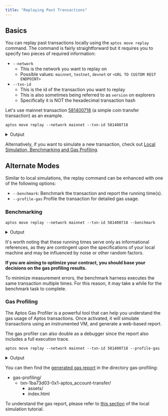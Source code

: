 ```yaml
---
title: "Replaying Past Transactions"
---
```









## Basics

You can replay past transactions locally using the `aptos move replay` command.
The command is fairly straightforward but it requires you to specify two pieces of required information:

- `--network`
  - This is the network you want to replay on
  - Possible values: `mainnet`, `testnet`, `devnet` or `<URL TO CUSTOM REST ENDPOINT>`
- `--txn-id`
  - This is the id of the transaction you want to replay
  - This is also sometimes being referred to as `version` on explorers
  - Specifically it is NOT the hexadecimal transaction hash

Let&apos;s use mainnet transaction [581400718](https://explorer.aptoslabs.com/txn/581400718?network=mainnet) (a simple coin transfer transaction) as an example.

```shellscript filename="Terminal"
aptos move replay --network mainnet --txn-id 581400718
```

<details>
  <summary>Output</summary>

  ```shellscript
  Got 1/1 txns from RestApi.
  Replaying transaction...
  {
    "Result": {
      "transaction_hash": "0x1ba73d03a0442a845735a17c7be46f3b51e2acb0e5cf68749305c5a17539ac63",
      "gas_used": 7,
      "gas_unit_price": 100,
      "sender": "c94e16736910cc160347d01de345407fe2d350fce5635ac1150319b0fbf5630e",
      "sequence_number": 14637,
      "success": true,
      "version": 581400718,
      "vm_status": "status EXECUTED of type Execution"
    }
  }
  ```
</details>

Alternatively, if you want to simulate a new transaction, check out [Local Simulation, Benchmarking and Gas Profiling](/build/cli/working-with-move-contracts/local-simulation-benchmarking-and-gas-profiling).

## Alternate Modes

Similar to local simulations, the replay command can be enhanced with one of the following options:

- `--benchmark`: Benchmark the transaction and report the running time(s).
- `--profile-gas` Profile the transaction for detailed gas usage.

### Benchmarking

```shellscript filename="Terminal"
aptos move replay --network mainnet --txn-id 581400718 --benchmark
```

<details>
  <summary>Output</summary>

  ```shellscript
  Got 1/1 txns from RestApi.
  Benchmarking transaction...
  Running time (cold code cache): 914.821µs
  Running time (warm code cache): 820.189µs
  {
    "Result": {
      "transaction_hash": "0x1ba73d03a0442a845735a17c7be46f3b51e2acb0e5cf68749305c5a17539ac63",
      "gas_used": 7,
      "gas_unit_price": 100,
      "sender": "c94e16736910cc160347d01de345407fe2d350fce5635ac1150319b0fbf5630e",
      "sequence_number": 14637,
      "success": true,
      "version": 581400718,
      "vm_status": "status EXECUTED of type Execution"
    }
  }
  ```
</details>

It&apos;s worth noting that these running times serve only as informational references, as they are contingent upon the specifications of your local machine and may be influenced by noise or other random factors.

**If you are aiming to optimize your contract, you should base your decisions on the gas profiling results.**

<Aside type="note" emoji="ℹ️">
  To minimize measurement errors, the benchmark harness executes the same transaction multiple times. For this reason, it may take a while for the benchmark task to complete.
</Aside>

### Gas Profiling

The Aptos Gas Profiler is a powerful tool that can help you understand the gas usage of Aptos transactions. Once activated, it will simulate transactions using an instrumented VM, and generate a web-based report.

The gas profiler can also double as a debugger since the report also includes a full execution trace.

```shellscript filename="Terminal"
aptos move replay --network mainnet --txn-id 581400718 --profile-gas
```

<details>
  <summary>Output</summary>

  ```shellscript
  Got 1/1 txns from RestApi.
  Profiling transaction...
  Gas report saved to gas-profiling/txn-1ba73d03-0x1-aptos_account-transfer.
  {
    "Result": {
      "transaction_hash": "0x1ba73d03a0442a845735a17c7be46f3b51e2acb0e5cf68749305c5a17539ac63",
      "gas_used": 7,
      "gas_unit_price": 100,
      "sender": "c94e16736910cc160347d01de345407fe2d350fce5635ac1150319b0fbf5630e",
      "sequence_number": 14637,
      "success": true,
      "version": 581400718,
      "vm_status": "status EXECUTED of type Execution"
    }
  }
  ```
</details>

You can then find the [generated gas report](/gas-profiling/sample-report-2/index.html) in the directory gas-profiling:



<FileTree>

- gas-profiling/
  - txn-1ba73d03-0x1-aptos_account-transfer/
    - assets/
    - index.html

</FileTree>



To understand the gas report, please refer to [this section](/build/cli/working-with-move-contracts/local-simulation-benchmarking-and-gas-profiling.mdx#understanding-the-gas-report) of the local simulation tutorial.
